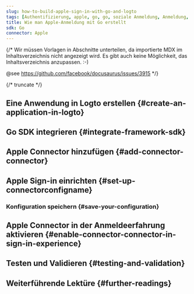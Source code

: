 ```yaml
---
slug: how-to-build-apple-sign-in-with-go-and-logto
tags: [Authentifizierung, apple, go, go, soziale Anmeldung, Anmeldung, Login]
title: Wie man Apple-Anmeldung mit Go erstellt
sdk: Go
connector: Apple
---
```


{/*
  Wir müssen Vorlagen in Abschnitte unterteilen, da importierte MDX im Inhaltsverzeichnis nicht angezeigt wird.
  Es gibt auch keine Möglichkeit, das Inhaltsverzeichnis anzupassen. :-)

  @see https://github.com/facebook/docusaurus/issues/3915
*/}




{/* truncate */}

<Intro connector={connector} sdk="Go" link="https://go.dev" />

## Eine Anwendung in Logto erstellen \{#create-an-application-in-logto}

<CreateApplication type="Traditionelle Webanwendung" framework="Go" />

## Go SDK integrieren \{#integrate-framework-sdk}

<IntegrateSdk />

## Apple Connector hinzufügen \{#add-connector-connector}

<AddSocialConnector connector={connector} framework="Go" />

## Apple Sign-in einrichten \{#set-up-connectorconfigname}

<ConnectorGuide />

### Konfiguration speichern \{#save-your-configuration}

<SaveYourConfiguration connector={connector} />

## Apple Connector in der Anmeldeerfahrung aktivieren \{#enable-connector-connector-in-sign-in-experience}

<EnableSocialConnector connector={connector} />

## Testen und Validieren \{#testing-and-validation}

<TestingAndValidation connector={connector} sdk="Go" />

## Weiterführende Lektüre \{#further-readings}

<FurtherReadings />